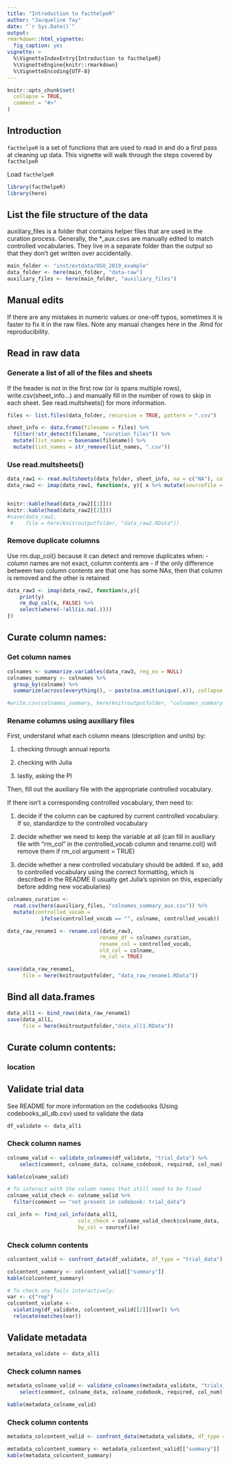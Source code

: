 ```yaml
---
title: "Introduction to facthelpeR"
author: "Jacqueline Tay"
date: "`r Sys.Date()`"
output: 
rmarkdown::html_vignette:
  fig_caption: yes
vignette: >
  %\VignetteIndexEntry{Introduction to facthelpeR}
  %\VignetteEngine{knitr::rmarkdown}
  %\VignetteEncoding{UTF-8}
---
```


```r
knitr::opts_chunk$set(
  collapse = TRUE,
  comment = "#>"
)
```
## Introduction
`facthelpeR` is a set of functions that are used to read in and do a first
pass at cleaning up data.  This vignette will walk through the steps covered 
by `facthelpeR`

Load `facthelpeR`
```r
library(facthelpeR)
library(here)
```
## List the file structure of the data
auxiliary_files is a folder that contains helper files that are used in the
curation process.  Generally, the *_aux.csvs are manually edited to match
controlled vocabularies.  They live in a separate folder than the output
so that they don't get written over accidentally.

```r
main_folder <- "inst/extdata/OSU_2019_example"
data_folder <- here(main_folder, "data-raw")
auxiliary_files <- here(main_folder, "auxiliary_files") 
```
## Manual edits
If there are any mistakes in numeric values or one-off typos, sometimes it is
faster to fix it in the raw files.  Note any manual changes here in the .Rmd
for reproducibility.

## Read in raw data
### Generate a list of all of the files and sheets
If the header is not in the first row (or is spans multiple rows), 
write.csv(sheet_info...) and manually fill in the 
number of rows to skip in each sheet.  See read.multsheets() for more
information.
```r
files <- list.files(data_folder, recursive = TRUE, pattern = ".csv")

sheet_info <- data.frame(filename = files) %>% 
  filter(!str_detect(filename, "curation_files")) %>%
  mutate(list_names = basename(filename)) %>%
  mutate(list_names = str_remove(list_names, ".csv")) 
```
### Use read.multsheets()
```r
data_raw1 <- read.multsheets(data_folder, sheet_info, na = c("NA"), col_names = TRUE)
data_raw2 <- imap(data_raw1, function(x, y){ x %>% mutate(sourcefile = y)})


knitr::kable(head(data_raw2[[1]]))
knitr::kable(head(data_raw2[[2]]))
#save(data_raw2,
 #    file = here(knitroutputfolder, "data_raw2.RData"))
```
### Remove duplicate columns
Use rm.dup_col() because it can detect and remove duplicates when:
- column names are not exact, column contents are
- if the only difference between two column contents are that one has some NAs,
then that column is removed and the other is retained
```r
data_raw3 <- imap(data_raw2, function(x,y){
    print(y)
    rm_dup_col(x, FALSE) %>% 
    select(where(~!all(is.na(.))))
})

```

## Curate column names:
### Get column names
```r
colnames <- summarize.variables(data_raw3, reg_ex = NULL)
colnames_summary <- colnames %>%
  group_by(colname) %>%
  summarize(across(everything(), ~ paste(na.omit(unique(.x)), collapse = "; ")))

#write.csv(colnames_summary, here(knitroutputfolder, "colnames_summary.csv"), row.names = FALSE)
```
### Rename columns using auxiliary files
First, understand what each column means (description and units) by:

1. checking through annual reports

2. checking with Julia

3. lastly, asking the PI

Then, fill out the auxiliary file with the appropriate controlled vocabulary.

If there isn't a corresponding controlled vocabulary, then need to:

1. decide if the column can be captured by current controlled vocabulary. If so,
standardize to the controlled vocabulary

2. decide whether we need to keep the variable at all (can fill in auxiliary file
with "rm_col" in the controlled_vocab column and rename.col() will remove them if 
rm_col argument = TRUE)

3. decide whether a new controlled vocabulary should be added. If so, add 
to controlled vocabulary using the correct formatting, which is described in the README
(I usually get Julia's opinion on this, especially before adding new vocabularies)

```r
colnames_curation <- 
  read.csv(here(auxiliary_files, "colnames_summary_aux.csv")) %>%
  mutate(controlled_vocab = 
           ifelse(controlled_vocab == "", colname, controlled_vocab)) 

data_raw_rename1 <- rename.col(data_raw3, 
                              rename_df = colnames_curation, 
                              rename_col = controlled_vocab, 
                              old_col = colname, 
                              rm_col = TRUE)

save(data_raw_rename1,
     file = here(knitroutputfolder, "data_raw_rename1.RData"))
```
## Bind all data.frames
```r
data_all1 <- bind_rows(data_raw_rename1)
save(data_all1,
     file = here(knitroutputfolder,"data_all1.RData"))
```
## Curate column contents:

### location

## Validate trial data
See README for more information on the codebooks (Using codebooks_all_db.csv)
used to validate the data
```r
df_validate <- data_all1
```
### Check column names
```r
colname_valid <- validate_colnames(df_validate, "trial_data") %>%
    select(comment, colname_data, colname_codebook, required, col_num) 

kable(colname_valid)

# To interact with the column names that still need to be fixed
colname_valid_check <- colname_valid %>% 
  filter(comment == "not present in codebook: trial_data")

col_info <- find_col_info(data_all1, 
                       cols_check = colname_valid_check$colname_data, 
                       by_col = sourcefile)


```

### Check column contents
```r
colcontent_valid <- confront_data(df_validate, df_type = "trial_data")

colcontent_summary <- colcontent_valid[["summary"]]
kable(colcontent_summary)

# To check any fails interactively:
var <- c("rep")
colcontent_violate <- 
  violating(df_validate, colcontent_valid[[2]][var]) %>% 
  relocate(matches(var))

```

## Validate metadata
```r
metadata_validate <- data_all1
```
### Check column names
```r
metadata_colname_valid <- validate_colnames(metadata_validate, "trials_metadata") %>%
    select(comment, colname_data, colname_codebook, required, col_num) 

kable(metadata_colname_valid)

```

### Check column contents
```r
metadata_colcontent_valid <- confront_data(metadata_validate, df_type = "trials_metadata")

metadata_colcontent_summary <- metadata_colcontent_valid[["summary"]]
kable(metadata_colcontent_summary)

```


